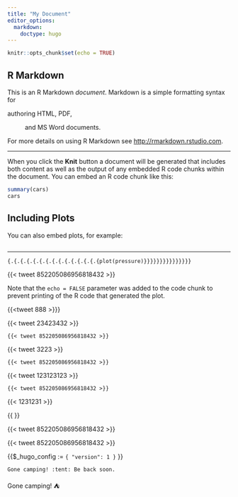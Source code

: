 ```yaml
---
title: "My Document"
editor_options:
  markdown:
    doctype: hugo
---
```


```r
knitr::opts_chunk$set(echo = TRUE)
```

## R Markdown

This is an R Markdown *document*. Markdown is a simple formatting syntax for

authoring HTML, PDF,

          and MS Word documents.

For more details on using R Markdown see <http://rmarkdown.rstudio.com>.

------------------------------------------------------------------------

When you click the **Knit** button a document will be generated that includes both content as well as the output of any embedded R code chunks within the document. You can embed an R code chunk like this:

```r
summary(cars)
cars
```

## Including Plots

You can also embed plots, for example:

```r
```

------------------------------------------------------------------------

``` {.{.{.{.{.{.{.{.{.{.{.{.{.{.{plot(pressure)}}}}}}}}}}}}}}}
```

{{< tweet 852205086956818432 >}}

Note that the `echo = FALSE` parameter was added to the code chunk to prevent printing of the R code that generated the plot.

{{\<tweet 888 \>}}}

{{< tweet 23423432 >}}

    {{< tweet 852205086956818432 >}}

{{< tweet 3223 >}}

    {{< tweet 852205086956818432 >}}

{{< tweet 123123123 >}}

    {{< tweet 852205086956818432 >}}

{{< 1231231 >}}

{{ }}

{{< tweet 852205086956818432 >}}

{{< tweet 852205086956818432 >}}

{{\$\_hugo_config := `{ "version": 1 }` }}

    Gone camping! :tent: Be back soon.

Gone camping! ⛺

